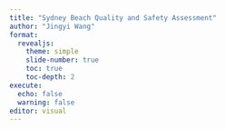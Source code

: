 ```yaml
---
title: "Sydney Beach Quality and Safety Assessment"
author: "Jingyi Wang"
format: 
  revealjs:
    theme: simple
    slide-number: true
    toc: true
    toc-depth: 2
execute:
  echo: false
  warning: false
editor: visual
---
```




